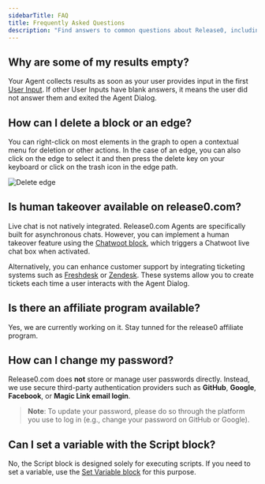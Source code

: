 ```yaml
---
sidebarTitle: FAQ
title: Frequently Asked Questions
description: "Find answers to common questions about Release0, including user input and block deletion."
---
```


## Why are some of my results empty?

Your Agent collects results as soon as your user provides input in the first [User Input](/editor/blocks/user-inputs/text). If other User Inputs have blank answers, it means the user did not answer them and exited the Agent Dialog.

## How can I delete a block or an edge?

You can right-click on most elements in the graph to open a contextual menu for deletion or other actions. In the case of an edge, you can also click on the edge to select it and then press the delete key on your keyboard or click on the trash icon in the edge path.

<Frame style={{ maxWidth: '400px' }}>
  <img src="/images/edge-delete.png" alt="Delete edge" />
</Frame>

## Is human takeover available on release0.com?

Live chat is not natively integrated. Release0.com Agents are specifically built for asynchronous chats. However, you can implement a human takeover feature using the [Chatwoot block](/editor/blocks/integrations/chatwoot), which triggers a Chatwoot live chat box when activated.

Alternatively, you can enhance customer support by integrating ticketing systems such as [Freshdesk](https://freshdesk.com/) or [Zendesk](https://www.zendesk.com/). These systems allow you to create tickets each time a user interacts with the Agent Dialog.

## Is there an affiliate program available?

Yes, we are currently working on it. Stay tunned for the release0 affiliate program.

## How can I change my password?

Release0.com does **not** store or manage user passwords directly. Instead, we use secure third-party authentication providers such as **GitHub**, **Google**, **Facebook**, or **Magic Link email login**.

> **Note**: To update your password, please do so through the platform you use to log in (e.g., change your password on GitHub or Google).

## Can I set a variable with the Script block?

No, the Script block is designed solely for executing scripts. If you need to set a variable, use the [Set Variable block](/editor/blocks/logic/set-variable) for this purpose.